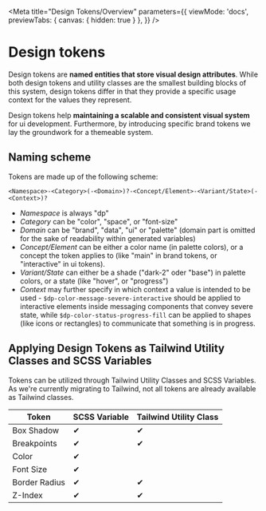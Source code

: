 
<Meta
    title="Design Tokens/Overview"
    parameters={{
    viewMode: 'docs',
    previewTabs: {
      canvas: {
        hidden: true
      }
    },
    }}
/>

# Design tokens

Design tokens are **named entities that store visual design attributes**. While both design tokens and utility classes
are the smallest building blocks of this system, design tokens differ in that they provide a specific usage context
for the values they represent.

Design tokens help **maintaining a scalable and consistent visual system** for ui development. Furthermore, by introducing
specific brand tokens we lay the groundwork for a themeable system.

## Naming scheme

Tokens are made up of the following scheme:

```
<Namespace>-<Category>(-<Domain>)?-<Concept/Element>-<Variant/State>(-<Context>)?
```

- *Namespace* is always "dp"
- *Category* can be "color", "space", or "font-size"
- *Domain* can be "brand", "data", "ui" or "palette" (domain part is omitted for the sake of readability within generated variables)
- *Concept/Element* can be either a color name (in palette colors), or a concept the token applies to (like "main" in brand tokens,
  or "interactive" in ui tokens).
- *Variant/State* can either be a shade ("dark-2" oder "base") in palette colors, or a state (like "hover", or "progress")
- *Context* may further specify in which context a value is intended to be used - `$dp-color-message-severe-interactive`
  should be applied to interactive elements inside messaging components that convey severe state, while
  `$dp-color-status-progress-fill` can be applied to shapes (like icons or rectangles) to communicate that something is in progress.

## Applying Design Tokens as Tailwind Utility Classes and SCSS Variables

Tokens can be utilized through Tailwind Utility Classes and SCSS Variables. As we're currently migrating to Tailwind,
not all tokens are already available as Tailwind classes.

| Token          | SCSS Variable  | Tailwind Utility Class |
|----------------|----------------|------------------------|
| Box Shadow     |       ✔        |          ✔             |
| Breakpoints    |       ✔        |          ✔             |
| Color          |       ✔        |                        |
| Font Size      |       ✔        |                        |
| Border Radius  |       ✔        |          ✔             |
| Z-Index        |       ✔        |          ✔             |
